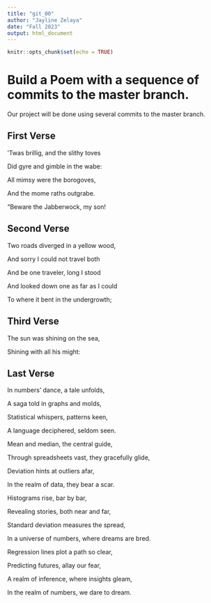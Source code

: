 ```yaml
---
title: "git_00"
author: "Jayline Zelaya"
date: "Fall 2023"
output: html_document
---
```


```r
knitr::opts_chunk$set(echo = TRUE)
```
# Build a Poem with a sequence of commits to the master branch.
Our project will be done using several commits to the master branch.
<!-- Do not modify or change any text in "!--" bracketed areas such as this --- these are instructions to
you, if you change any of this the git program will notice it and compromise your git merging strategy !-->

## First Verse 
<!--Put the first five lines of a poem by Lewis Carrol in this section!-->

’Twas brillig, and the slithy toves

  Did gyre and gimble in the wabe:
      
All mimsy were the borogoves,

  And the mome raths outgrabe.
      

“Beware the Jabberwock, my son!


## Second Verse
<!--Put the first five lines of a poem by Robert Frost here!-->

Two roads diverged in a yellow wood,

And sorry I could not travel both

And be one traveler, long I stood

And looked down one as far as I could

To where it bent in the undergrowth;



## Third Verse
<!--Put the first two verses of The Walrus and the Carpenter here!-->

The sun was shining on the sea,

  Shining with all his might:
  

## Last Verse
<!--Put a short poem of your choice 8-20 lines,here!-->

In numbers' dance, a tale unfolds,

A saga told in graphs and molds,

Statistical whispers, patterns keen,

A language deciphered, seldom seen.



Mean and median, the central guide,

Through spreadsheets vast, they gracefully glide,

Deviation hints at outliers afar,

In the realm of data, they bear a scar.



Histograms rise, bar by bar,

Revealing stories, both near and far,

Standard deviation measures the spread,

In a universe of numbers, where dreams are bred.



Regression lines plot a path so clear,

Predicting futures, allay our fear,

A realm of inference, where insights gleam,

In the realm of numbers, we dare to dream.



